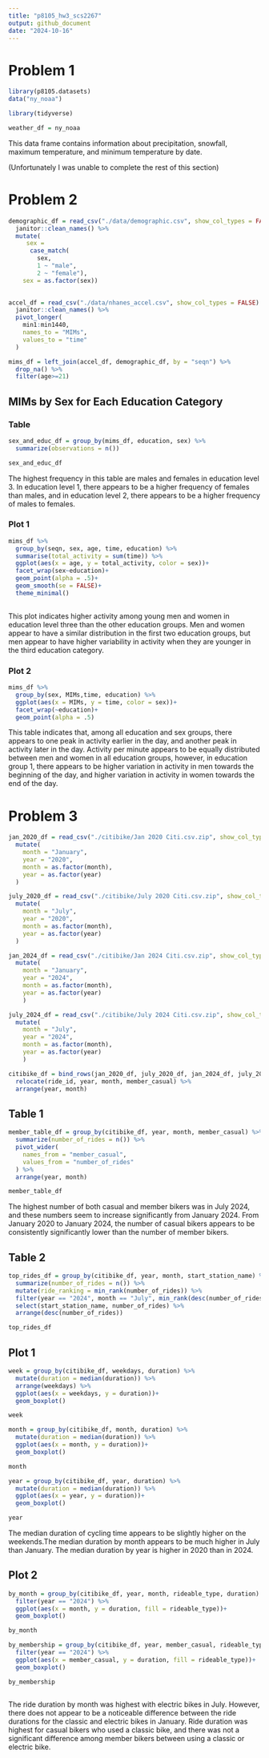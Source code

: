 ```yaml
---
title: "p8105_hw3_scs2267"
output: github_document
date: "2024-10-16"
---
```


# Problem 1
```r
library(p8105.datasets)
data("ny_noaa")

library(tidyverse)
```

```r
weather_df = ny_noaa
```
This data frame contains information about precipitation, snowfall, maximum temperature, and minimum temperature by date.

(Unfortunately I was unable to complete the rest of this section)

# Problem 2

```r
demographic_df = read_csv("./data/demographic.csv", show_col_types = FALSE) %>% 
  janitor::clean_names() %>% 
  mutate(
     sex = 
      case_match(
        sex, 
        1 ~ "male", 
        2 ~ "female"),
    sex = as.factor(sex))
  

accel_df = read_csv("./data/nhanes_accel.csv", show_col_types = FALSE) %>% 
  janitor::clean_names() %>% 
  pivot_longer(
    min1:min1440,
    names_to = "MIMs",
    values_to = "time"
  )

mims_df = left_join(accel_df, demographic_df, by = "seqn") %>% 
  drop_na() %>% 
  filter(age>=21)
```

## MIMs by Sex for Each Education Category

### Table
```r
sex_and_educ_df = group_by(mims_df, education, sex) %>% 
  summarize(observations = n())

sex_and_educ_df
```

The highest frequency in this table are males and females in education level 3. In education level 1, there appears to be a higher frequency of females than males, and in education level 2, there appears to be a higher frequency of males to females.

### Plot 1
```r
mims_df %>% 
  group_by(seqn, sex, age, time, education) %>% 
  summarise(total_activity = sum(time)) %>% 
  ggplot(aes(x = age, y = total_activity, color = sex))+
  facet_wrap(sex~education)+
  geom_point(alpha = .5)+
  geom_smooth(se = FALSE)+
  theme_minimal()
  
```
This plot indicates higher activity among young men and women in education level three than the other education groups. Men and women appear to have a similar distribution in the first two education groups, but men appear to have higher variability in activity when they are younger in the third education category.


### Plot 2
```r
mims_df %>% 
  group_by(sex, MIMs,time, education) %>% 
  ggplot(aes(x = MIMs, y = time, color = sex))+
  facet_wrap(~education)+
  geom_point(alpha = .5)
```
This table indicates that, among all education and sex groups, there appears to one peak in activity earlier in the day, and another peak in activity later in the day. Activity per minute appears to be equally distributed between men and women in all education groups, however, in education group 1, there appears to be higher variation in activity in men towards the beginning of the day, and higher variation in activity in women towards the end of the day. 


# Problem 3

```r
jan_2020_df = read_csv("./citibike/Jan 2020 Citi.csv.zip", show_col_types = FALSE) %>% 
  mutate(
    month = "January",
    year = "2020",
    month = as.factor(month),
    year = as.factor(year)
  )

july_2020_df = read_csv("./citibike/July 2020 Citi.csv.zip", show_col_types = FALSE) %>% 
  mutate(
    month = "July",
    year = "2020",
    month = as.factor(month),
    year = as.factor(year)
  )

jan_2024_df = read_csv("./citibike/Jan 2024 Citi.csv.zip", show_col_types = FALSE) %>% 
  mutate(
    month = "January",
    year = "2024",
    month = as.factor(month),
    year = as.factor(year)
    )

july_2024_df = read_csv("./citibike/July 2024 Citi.csv.zip", show_col_types = FALSE) %>% 
  mutate(
    month = "July",
    year = "2024",
    month = as.factor(month),
    year = as.factor(year)
    )

citibike_df = bind_rows(jan_2020_df, july_2020_df, jan_2024_df, july_2024_df) %>% 
  relocate(ride_id, year, month, member_casual) %>% 
  arrange(year, month)
```

## Table 1 
```r
member_table_df = group_by(citibike_df, year, month, member_casual) %>% 
  summarize(number_of_rides = n()) %>% 
  pivot_wider(
    names_from = "member_casual",
    values_from = "number_of_rides"
  ) %>% 
  arrange(year, month)

member_table_df
```
The highest number of both casual and member bikers was in July 2024, and these numbers seem to increase significantly from January 2024. From January 2020 to January 2024, the number of casual bikers appears to be consistently significantly lower than the number of member bikers.

## Table 2
```r
top_rides_df = group_by(citibike_df, year, month, start_station_name) %>% 
  summarize(number_of_rides = n()) %>% 
  mutate(ride_ranking = min_rank(number_of_rides)) %>% 
  filter(year == "2024", month == "July", min_rank(desc(number_of_rides)) < 6) %>% 
  select(start_station_name, number_of_rides) %>% 
  arrange(desc(number_of_rides))

top_rides_df
```

## Plot 1
```r
week = group_by(citibike_df, weekdays, duration) %>% 
  mutate(duration = median(duration)) %>%
  arrange(weekdays) %>% 
  ggplot(aes(x = weekdays, y = duration))+
  geom_boxplot()

week

month = group_by(citibike_df, month, duration) %>% 
  mutate(duration = median(duration)) %>% 
  ggplot(aes(x = month, y = duration))+
  geom_boxplot()

month

year = group_by(citibike_df, year, duration) %>% 
  mutate(duration = median(duration)) %>% 
  ggplot(aes(x = year, y = duration))+
  geom_boxplot()

year
```

The median duration of cycling time appears to be slightly higher on the weekends.The median duration by month appears to be much higher in July than January. The median duration by year is higher in 2020 than in 2024.


## Plot 2

```r
by_month = group_by(citibike_df, year, month, rideable_type, duration) %>% 
  filter(year == "2024") %>% 
  ggplot(aes(x = month, y = duration, fill = rideable_type))+
  geom_boxplot()

by_month

by_membership = group_by(citibike_df, year, member_casual, rideable_type, duration) %>% 
  filter(year == "2024") %>% 
  ggplot(aes(x = member_casual, y = duration, fill = rideable_type))+
  geom_boxplot()

by_membership
  
```
The ride duration by month was highest with electric bikes in July. However, there does not appear to be a noticeable difference between the ride durations for the classic and electric bikes in January. Ride duration was highest for casual bikers who used a classic bike, and there was not a significant difference among member bikers between using a classic or electric bike. 

